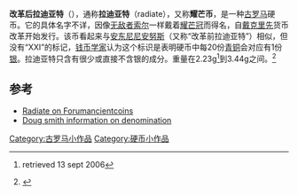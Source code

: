 '''改革后拉迪亚特'''（{{lang-en|Post-reform radiate}}），通称'''拉迪亚特'''（radiate），又称'''耀芒币'''，是一种[[古罗马|古罗马]]硬币。它的具体名字不详，因像[[索尔_(无敌者)|无敌者索尔]]一样戴着[[太阳冠|耀芒冠]]而得名，自[[戴克里先|戴克里先]]货币改革开始发行。该币看起来与[[安东尼尼安努斯|安东尼尼安努斯]]（又称“改革前拉迪亚特”）相似，但没有“XXI”的标记，[[钱币学|钱币学家]]认为这个标识是表明硬币中每20份[[青铜|青铜]]会对应有1份[[銀|银]]。拉迪亚特只含有很少或直接不含银的成分。重量在2.23g<ref>{{cite web |url=http://www.wildwinds.com/coins/ric/diocletian/_cyzicus_RIC_015a.5.txt |title=存档副本 |accessdate=2006-09-13  |deadurl=yes |archiveurl=https://web.archive.org/web/20050228225704/http://www.wildwinds.com/coins/ric/diocletian/_cyzicus_RIC_015a.5.txt |archivedate=2005-02-28 }} retrieved 13 sept 2006</ref>到3.44g之间。<ref>{{Cite web |url=http://www.wildwinds.com/coins/ric/diocletian/_cyzicus_RIC_015a.txt |title=存档副本 |access-date=2015-09-21 |archive-date=2020-01-14 |archive-url=https://web.archive.org/web/20200114192932/http://www.wildwinds.com/coins/ric/diocletian/_cyzicus_RIC_015a.txt |dead-url=no }}</ref>

== 参考 ==
* [http://www.forumancientcoins.com/catalog/zoompg.asp?param=16853q00.jpg&id=15768 Radiate on Forumancientcoins] {{Wayback|url=http://www.forumancientcoins.com/catalog/zoompg.asp?param=16853q00.jpg&id=15768 |date=20170202002449 }}
* [https://web.archive.org/web/20061006081242/http://dougsmith.ancients.info/voc5.html Doug smith information on denomination]{{Reflist}}
[[Category:古罗马小作品|Category:古罗马小作品]]
[[Category:硬币小作品|Category:硬币小作品]]